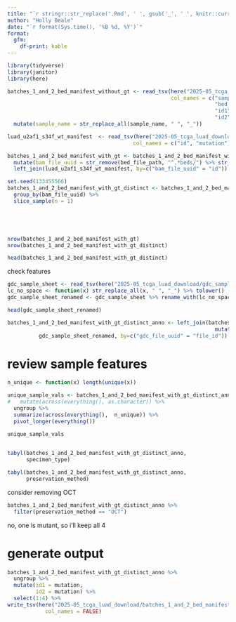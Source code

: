 ```yaml
---
title: "`r stringr::str_replace('.Rmd', ' ', gsub('_', ' ', knitr::current_input()))`"
author: "Holly Beale"
date: "`r format(Sys.time(), '%B %d, %Y')`"
format: 
  gfm:
    df-print: kable
---
```


```r

library(tidyverse)
library(janitor)
library(here)

```


```r
batches_1_and_2_bed_manifest_without_gt <- read_tsv(here("2025-05_tcga_luad_download/batches_1_and_2_bed_manifest.2025.05.29_22.26.44.txt"),
                                                    col_names = c("sample_name",
                                                                  "bed_file_path",
                                                                  "id1",
                                                                  "id2")) %>%
  mutate(sample_name = str_replace_all(sample_name, " ", "_"))

luad_u2af1_s34f_wt_manifest  <- read_tsv(here("2025-05_tcga_luad_download/luad_u2af1_s34f_wt_manifest.tsv"),
                                        col_names = c("id", "mutation"))


```

```r
batches_1_and_2_bed_manifest_with_gt <- batches_1_and_2_bed_manifest_without_gt %>%
  mutate(bam_file_uuid = str_remove(bed_file_path, "^.*beds/") %>% str_remove(".rna_seq.*$")) %>%
  left_join(luad_u2af1_s34f_wt_manifest, by=c("bam_file_uuid" = "id"))

set.seed(133455566)
batches_1_and_2_bed_manifest_with_gt_distinct <- batches_1_and_2_bed_manifest_with_gt %>%
  group_by(bam_file_uuid) %>%
  slice_sample(n = 1)



  

nrow(batches_1_and_2_bed_manifest_with_gt) 
nrow(batches_1_and_2_bed_manifest_with_gt_distinct)
```


```r

head(batches_1_and_2_bed_manifest_with_gt_distinct)

```

check features
```r
gdc_sample_sheet <- read_tsv(here("2025-05_tcga_luad_download/gdc_sample_sheet.2025-05-22.tsv"))
lc_no_space <- function(x) str_replace_all(x, " ", "_") %>% tolower()
gdc_sample_sheet_renamed <- gdc_sample_sheet %>% rename_with(lc_no_space)

head(gdc_sample_sheet_renamed)
```

```r
batches_1_and_2_bed_manifest_with_gt_distinct_anno <- left_join(batches_1_and_2_bed_manifest_with_gt_distinct %>%
                                                                  mutate(gdc_file_uuid = str_remove(sample_name, "^.*_")),
          gdc_sample_sheet_renamed, by=c("gdc_file_uuid" = "file_id"))


```


# review sample features
```r

n_unique <- function(x) length(unique(x))

unique_sample_vals <- batches_1_and_2_bed_manifest_with_gt_distinct_anno %>%
#   mutate(across(everything(), as.character)) %>%
  ungroup %>%
  summarize(across(everything(),  n_unique)) %>%
  pivot_longer(everything())

unique_sample_vals
  
```


```r
tabyl(batches_1_and_2_bed_manifest_with_gt_distinct_anno,
      specimen_type)

tabyl(batches_1_and_2_bed_manifest_with_gt_distinct_anno,
      preservation_method)
```

consider removing OCT
```r

batches_1_and_2_bed_manifest_with_gt_distinct_anno %>%
  filter(preservation_method == "OCT")
```

no, one is mutant, so i'll keep all 4

# generate output

```r
batches_1_and_2_bed_manifest_with_gt_distinct_anno %>%
  ungroup %>%
  mutate(id1 = mutation,
         id2 = mutation) %>% 
  select(1:4) %>%
write_tsv(here("2025-05_tcga_luad_download/batches_1_and_2_bed_manifest.with_genotypes.2025.05.29_22.26.44.tsv"),
            col_names = FALSE)


```



